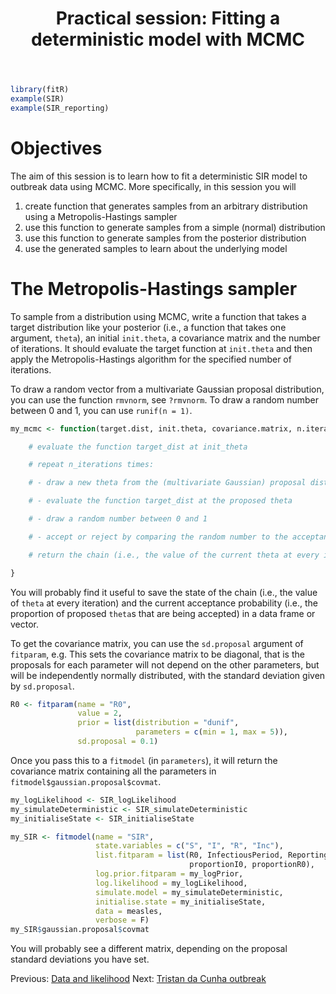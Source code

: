 % Practical session: Fitting a deterministic model with MCMC

```r
library(fitR)
example(SIR)
example(SIR_reporting)
```

# Objectives

The aim of this session is to learn how to fit a deterministic SIR model to outbreak data using MCMC. More specifically, in this session you will

1. create function that generates samples from an arbitrary distribution using a Metropolis-Hastings sampler
2. use this function to generate samples from a simple (normal) distribution
3. use this function to generate samples from the posterior distribution
4. use the generated samples to learn about the underlying model

# The Metropolis-Hastings sampler

To sample from a distribution using MCMC, write a function that takes a target distribution like your posterior (i.e., a function that takes one argument, `theta`), an initial `init.theta`, a covariance matrix and the number of iterations. It should evaluate the target function at `init.theta` and then apply the Metropolis-Hastings algorithm for the specified number of iterations.

To draw a random vector from a multivariate Gaussian proposal distribution, you can use the function `rmvnorm`, see `?rmvnorm`. To draw a random number between 0 and 1, you can use `runif(n = 1)`.

```r
my_mcmc <- function(target.dist, init.theta, covariance.matrix, n.iterations) {

    # evaluate the function target_dist at init_theta

    # repeat n_iterations times:

    # - draw a new theta from the (multivariate Gaussian) proposal distribution

    # - evaluate the function target_dist at the proposed theta

    # - draw a random number between 0 and 1

    # - accept or reject by comparing the random number to the acceptance probability

    # return the chain (i.e., the value of the current theta at every iteration)

}
```

You will probably find it useful to save the state of the chain (i.e., the value of `theta` at every iteration) and the current acceptance probability (i.e., the proportion of proposed `theta`s that are being accepted) in a data frame or vector.

To get the covariance matrix, you can use the `sd.proposal` argument of `fitparam`, e.g. This sets the covariance matrix to be diagonal, that is the proposals for each parameter will not depend on the other parameters, but will be independently normally distributed, with the standard deviation given by `sd.proposal`.

```r
R0 <- fitparam(name = "R0",
               value = 2,
               prior = list(distribution = "dunif",
                            parameters = c(min = 1, max = 5)),
               sd.proposal = 0.1)
```

Once you pass this to a `fitmodel` (in `parameters`), it will return the covariance matrix containing all the parameters in `fitmodel$gaussian.proposal$covmat`.

```r
my_logLikelihood <- SIR_logLikelihood
my_simulateDeterministic <- SIR_simulateDeterministic
my_initialiseState <- SIR_initialiseState
```

```r
my_SIR <- fitmodel(name = "SIR",
                   state.variables = c("S", "I", "R", "Inc"),
                   list.fitparam = list(R0, InfectiousPeriod, ReportingRate, PopSize,
                                        proportionI0, proportionR0),
                   log.prior.fitparam = my_logPrior,
                   log.likelihood = my_logLikelihood,
                   simulate.model = my_simulateDeterministic,
                   initialise.state = my_initialiseState,
                   data = measles,
                   verbose = F)
my_SIR$gaussian.proposal$covmat
```

You will probably see a different matrix, depending on the proposal standard deviations you have set.


Previous: [Data and likelihood](data_likelihood.md) Next: [Tristan da Cunha outbreak](play_with_seitl.md)

